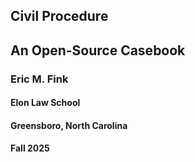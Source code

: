 
::: {.titlepage}

# Civil Procedure  {.unnumbered}
## An Open-Source Casebook {.unnumbered}
### Eric M. Fink  {.unnumbered}
#### Elon Law School  {.unnumbered}
#### Greensboro, North Carolina {.unnumbered}
#### Fall 2025 {.unnumbered .unlisted}

:::